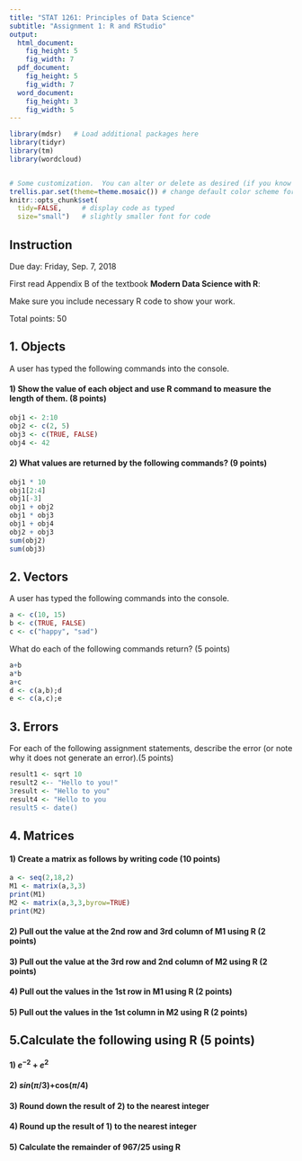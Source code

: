 ```yaml
---
title: "STAT 1261: Principles of Data Science"
subtitle: "Assignment 1: R and RStudio" 
output:
  html_document:
    fig_height: 5
    fig_width: 7
  pdf_document:
    fig_height: 5
    fig_width: 7
  word_document:
    fig_height: 3
    fig_width: 5
---
```



```r
library(mdsr)   # Load additional packages here 
library(tidyr)
library(tm)
library(wordcloud)


# Some customization.  You can alter or delete as desired (if you know what you are doing).
trellis.par.set(theme=theme.mosaic()) # change default color scheme for lattice
knitr::opts_chunk$set(
  tidy=FALSE,     # display code as typed
  size="small")   # slightly smaller font for code
```


## Instruction
Due day: Friday, Sep. 7, 2018

First read Appendix B of the textbook **Modern Data Science with R**: 

Make sure you include necessary R code to show your work.

Total points: 50


## 1. Objects 
A user has typed the following commands into the console. 

#### 1) Show the value of each object and use R command to measure the length of them. (8 points)

```r
obj1 <- 2:10
obj2 <- c(2, 5)
obj3 <- c(TRUE, FALSE)
obj4 <- 42
```

#### 2) What values are returned by the following commands? (9 points)

```r
obj1 * 10
obj1[2:4]
obj1[-3]
obj1 + obj2
obj1 * obj3
obj1 + obj4
obj2 + obj3
sum(obj2)
sum(obj3)
```

## 2. Vectors 
A user has typed the following commands into the console.

```r
a <- c(10, 15)
b <- c(TRUE, FALSE)
c <- c("happy", "sad")
```

What do each of the following commands return? (5 points)

```r
a+b
a*b
a+c
d <- c(a,b);d
e <- c(a,c);e
```
## 3. Errors 
For each of the following assignment statements, describe the error (or note why it does not generate an error).(5 points)

```r
result1 <- sqrt 10
result2 <-- "Hello to you!"
3result <- "Hello to you"
result4 <- "Hello to you
result5 <- date()
```
## 4. Matrices

#### 1) Create a matrix as follows by writing code (10 points)
```r
a <- seq(2,18,2)
M1 <- matrix(a,3,3)
print(M1)
M2 <- matrix(a,3,3,byrow=TRUE)
print(M2)
```
#### 2) Pull out the value at the 2nd row and 3rd column of M1 using R (2 points)

#### 3) Pull out the value at the 3rd row and 2nd column of M2 using R (2 points)

#### 4) Pull out the values in the 1st row in M1 using R (2 points)

#### 5) Pull out the values in the 1st column in M2 using R (2 points)

## 5.Calculate the following using R (5 points)
#### 1) $e^{-2}$ + $e^{2}$
#### 2) $sin(\pi/3)$+cos$(\pi/4)$
#### 3) Round down the result of 2) to the nearest integer
#### 4) Round up the result of 1) to the nearest integer
#### 5) Calculate the remainder of $967/25$ using R
